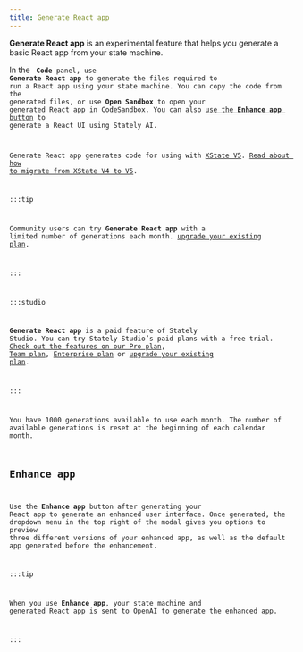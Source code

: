 ```yaml
---
title: Generate React app
---
```


**Generate React app** is an experimental feature that helps you generate a basic React app from your state machine. 

In the <Code size={18} /> **Code** panel, use **Generate React app** to generate the files required to run a React app using your state machine. You can copy the code from the generated files, or use **Open Sandbox** to open your generated React app in CodeSandbox. You can also [use the **Enhance app** button](#enhance-app) to generate a React UI using Stately AI.

Generate React app generates code for using with [XState V5](xstate.mdx). [Read about how to migrate from XState V4 to V5](migration.mdx).

:::tip

Community users can try **Generate React app** with a limited number of generations each month. [upgrade your existing plan](https://stately.ai/registry/billing).

:::

:::studio

**Generate React app** is a paid feature of Stately Studio. You can try Stately Studio’s paid plans with a free trial. [Check out the features on our Pro plan](studio-pro-plan.mdx), [Team plan](studio-team-plan.mdx), [Enterprise plan](studio-enterprise-plan.mdx) or [upgrade your existing plan](https://stately.ai/registry/billing).

:::

You have 1000 generations available to use each month. The number of available generations is reset at the beginning of each calendar month.

## Enhance app

Use the **Enhance app** button after generating your React app to generate an enhanced user interface. Once generated, the dropdown menu in the top right of the modal gives you options to preview three different versions of your enhanced app, as well as the default app generated before the enhancement.

:::tip

When you use **Enhance app**, your state machine and generated React app is sent to OpenAI to generate the enhanced app.

:::